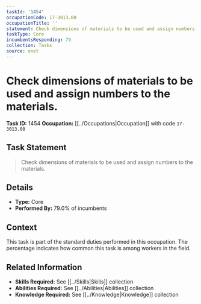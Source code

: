 ```yaml
---
taskId: '1454'
occupationCode: 17-3013.00
occupationTitle: ''
statement: Check dimensions of materials to be used and assign numbers to the materials.
taskType: Core
incumbentsResponding: 79
collection: Tasks
source: onet
---
```

# Check dimensions of materials to be used and assign numbers to the materials.

**Task ID:** 1454
**Occupation:** [[../Occupations|Occupation]] with code `17-3013.00`

## Task Statement

> Check dimensions of materials to be used and assign numbers to the materials.

## Details

- **Type:** Core
- **Performed By:** 79.0% of incumbents

## Context

This task is part of the standard duties performed in this occupation. The percentage indicates how common this task is among workers in the field.

## Related Information

- **Skills Required:** See [[../Skills|Skills]] collection
- **Abilities Required:** See [[../Abilities|Abilities]] collection
- **Knowledge Required:** See [[../Knowledge|Knowledge]] collection
